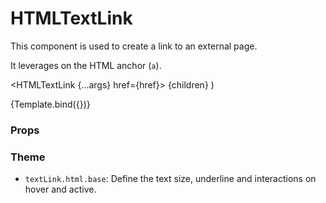 
<Meta title="Components/Link/HTMLTextLink" component={HTMLTextLink} />

# HTMLTextLink

This component is used to create a link to an external page.

It leverages on the HTML anchor (`a`).

  <HTMLTextLink {...args} href={href}>
    {children}
  </HTMLTextLink>
)

<Canvas>
  <Story name="Default" args={{ children: 'External link', href: '#TextLink' }}>
    {Template.bind({})}
  </Story>
</Canvas>

### Props

<ArgsTable story="Default" />

### Theme

- `textLink.html.base`: Define the text size, underline and interactions on hover and active.
